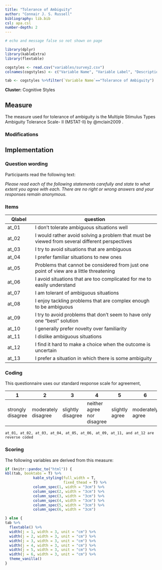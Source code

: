 ```yaml
---
title: "Tolerance of Ambiguity"
author: "Connair J. S. Russell"
bibliography: lib.bib
csl: apa.csl
number-depth: 2
---
```


```r

# echo and message false so not shown on page

library(dplyr)
library(kableExtra)
library(flextable)

cogstyles <- read.csv("variables/survey2.csv")
colnames(cogstyles) <- c("Variable Name", "Variable Label", "Description", "Variable Type", "Source (Section)", "Definition")

tab <- cogstyles %>%filter(`Variable Name`=="Tolerance of Ambiguity")

```

**Cluster:** Cognitive Styles

## Measure

The measure used for tolerance of ambiguity is the Multiple Stimulus Types Ambiguity Tolerance Scale- II (MSTAT-II) by @mclain2009 .

### Modifications {.unnumbered}

## Implementation

### Question wording {.unnumbered}

Participants read the following text:

*Please read each of the following statements carefully and state to what extent you agree with each. There are no right or wrong answers and your responses remain anonymous.*

### Items {.unnumbered}

| Qlabel | question                                                                                       |
|-------------|-----------------------------------------------------------|
| at_01  | I don't tolerate ambiguous situations well                                                     |
| at_02  | I would rather avoid solving a problem that must be viewed from several different perspectives |
| at_03  | I try to avoid situations that are ambiguous                                                   |
| at_04  | I prefer familiar situations to new ones                                                       |
| at_05  | Problems that cannot be considered from just one point of view are a little threatening        |
| at_06  | I avoid situations that are too complicated for me to easily understand                        |
| at_07  | I am tolerant of ambiguous situations                                                          |
| at_08  | I enjoy tackling problems that are complex enough to be ambiguous                              |
| at_09  | I try to avoid problems that don't seem to have only one "best" solution                       |
| at_10  | I generally prefer novelty over familiarity                                                    |
| at_11  | I dislike ambiguous situations                                                                 |
| at_12  | I find it hard to make a choice when the outcome is uncertain                                  |
| at_13  | I prefer a situation in which there is some ambiguity                                          |

### Coding {.unnumbered}

This questionnaire uses our standard response scale for agreement,

| **1**             | **2**               | **3**             | **4**                      | **5**          | **6**            | **7**          |
|-----------|-----------|-----------|-----------|-----------|-----------|-----------|
| strongly disagree | moderately disagree | slightly disagree | neither agree nor disagree | slightly agree | moderately agree | strongly agree |

`at_01, at_02, at_03, at_04, at_05, at_06, at_09, at_11, and at_12 are reverse coded`

### Scoring

The following variables are derived from this measure:

```r

if (knitr::pandoc_to("html")) {
kbl(tab, booktabs = T) %>%
             kable_styling(full_width = T,
                           fixed_thead = T) %>%
             column_spec(1, width = "3cm") %>%
             column_spec(2, width = "3cm") %>%
             column_spec(3, width = "3cm") %>%
             column_spec(4, width = "3cm") %>%
             column_spec(5, width = "3cm") %>%
             column_spec(6, width = "3cm") 

} else {
tab %>%
  flextable() %>%
  width(j = 1, width = 3, unit = "cm") %>%
  width(j = 2, width = 3, unit = "cm") %>%
  width(j = 3, width = 3, unit = "cm") %>%
  width(j = 4, width = 3, unit = "cm") %>%
  width(j = 5, width = 3, unit = "cm") %>%
  width(j = 6, width = 3, unit = "cm") %>%
  theme_vanilla()
}
```

